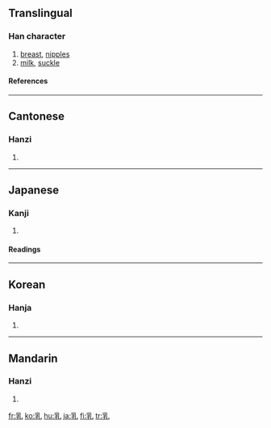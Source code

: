 ==Translingual==
===Han character===
{{Han char|rad=乙|as=07|sn=8|four=2241<sub>0</sub>|canj=月木山 (BDU)}}
# [[breast]], [[nipples]]
# [[milk]], [[suckle]]
====References====
{{Han ref|kx=0084.170|dkj=00190|dj=0171.220|hdz=10055.040|uh=4E73|ud=20083|bh=A8C5|bd=43205}}
----
==Cantonese==
===Hanzi===
{{yue-hanzi|jyut=|y=yu5}}
# {{defn|Cantonese}}
----
==Japanese==
===Kanji===
{{ja-kanji|grade=6|rs=乙07}}
# {{defn|Japanese}}
====Readings====
{{ja-readings|on=[[にゅう]] (nyū)|kun=[[ちち]] (chichi), [[ち]] (chi)}}
----
==Korean==
===Hanja===
{{ko-hanja|hangeul=유|rv=yu|mr=yu}}
# {{defn|Korean}}
----
==Mandarin==
===Hanzi===
{{cmn-hanzi|pin=[[rǔ]] ([[ru3]])|wg=ju<sup>3</sup>}}
# {{defn|Mandarin}}

[[fr:乳]]
[[ko:乳]]
[[hu:乳]]
[[ja:乳]]
[[fi:乳]]
[[tr:乳]]